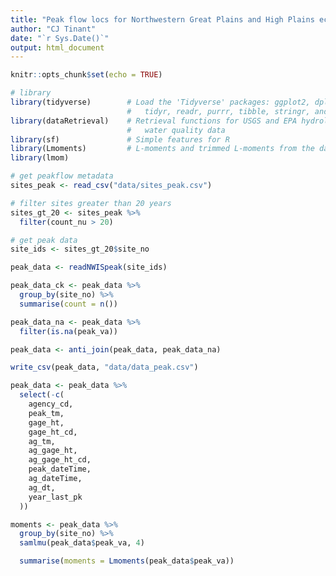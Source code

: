 ```yaml
---
title: "Peak flow locs for Northwestern Great Plains and High Plains ecoregion"
author: "CJ Tinant"
date: "`r Sys.Date()`"
output: html_document
---
```


<!--
# Ecoregion hierarchy
Northwestern Great Plains and High Plains region of the SOUTH CENTRAL SEMI-ARID PRAIRIES of the GREAT PLAINS ecoregion

## Next steps
create an inline unzip
unzip /path/to/your/file.zip -d /path/to/destination/folder

-- need to add ecoreg when joining

* intersect level 3 ecoregion with station data
* sync personal and group Zotero library for FFA
https://guides.library.oregonstate.edu/c.php?g=359201&p=2426111
https://www.zotero.org/groups/5473862/olc_flood-frequency


## Helpful references:
GIT issues--
[GIT issues](https://dangitgit.com/)

Spatial data issues--
[Intro to spatial data in R](https://www.r4wrds.com/intro/m_intro_mapmaking)
[Overview of Coordinate Reference Systems (CRS) in R](https://www.nceas.ucsb.edu/sites/default/files/2020-04/OverviewCoordinateReferenceSystems.pdf)
[Geocomputation with R](https://r.geocompx.org/)

References:
[dataRetrieval tutorial](https://waterdata.usgs.gov/blog/dataretrieval/)

[USGS watermapper](https://maps.waterdata.usgs.gov/mapper/index.html)
-->


```r
knitr::opts_chunk$set(echo = TRUE)

# library
library(tidyverse)        # Load the 'Tidyverse' packages: ggplot2, dplyr, 
                          #   tidyr, readr, purrr, tibble, stringr, and forcats
library(dataRetrieval)    # Retrieval functions for USGS and EPA hydrology and
                          #   water quality data
library(sf)               # Simple features for R
library(Lmoments)         # L-moments and trimmed L-moments from the data
library(lmom)

```


```r

# get peakflow metadata
sites_peak <- read_csv("data/sites_peak.csv")

# filter sites greater than 20 years
sites_gt_20 <- sites_peak %>%
  filter(count_nu > 20)

# get peak data
site_ids <- sites_gt_20$site_no

peak_data <- readNWISpeak(site_ids)

peak_data_ck <- peak_data %>%
  group_by(site_no) %>%
  summarise(count = n())

```

```r

peak_data_na <- peak_data %>%
  filter(is.na(peak_va))

peak_data <- anti_join(peak_data, peak_data_na)

write_csv(peak_data, "data/data_peak.csv")

```

```r

peak_data <- peak_data %>%
  select(-c(
    agency_cd,
    peak_tm,
    gage_ht,
    gage_ht_cd,
    ag_tm,
    ag_gage_ht,
    ag_gage_ht_cd,
    peak_dateTime,
    ag_dateTime,
    ag_dt,
    year_last_pk
  ))

```

```r

moments <- peak_data %>%
  group_by(site_no) %>%
  samlmu(peak_data$peak_va, 4)

  summarise(moments = Lmoments(peak_data$peak_va))


```









